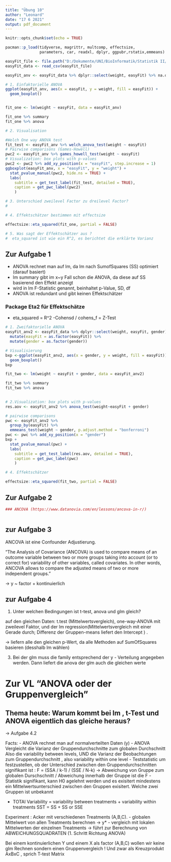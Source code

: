 ---
title: "Übung 10"
author: "Leonard"
date: "17 6 2021"
output: pdf_document
---

```{r setup, include=FALSE}
knitr::opts_chunk$set(echo = TRUE)

pacman::p_load(tidyverse, magrittr, multcomp, effectsize,
               parameters, car, readxl, dplyr, ggpubr,rstatix,emmeans)

easyFit_file <- file.path("D:/Dokumente/UNI/BioInformatik/Statistik II/Statistik II SoSe21", "easyFit.csv")
easyFit_data <- read_csv(easyFit_file)

```

```{r, Aufgabe 1}

easyFit_anv <- easyFit_data %>% dplyr::select(weight, easyFit) %>% na.omit %>% mutate(easyFit = as.factor(easyFit))

# 1. Einfaktorielle ANOVA
ggplot(easyFit_anv, aes(x = easyFit, y = weight, fill = easyFit)) +
  geom_boxplot()


fit_one <- lm(weight ~ easyFit, data = easyFit_anv) 

fit_one %>% summary
fit_one %>% anova

# 2. Visualisation

#Welch One way ANOVA test
fit_test <- easyFit_anv %>% welch_anova_test(weight ~ easyFit)
# Pairwise comparisons (Games-Howell)
pwc2 <- easyFit_anv %>% games_howell_test(weight ~ easyFit)
# Visualization: box plots with p-values
pwc2 <- pwc2 %>% add_xy_position(x = "easyFit", step.increase = 1)
ggboxplot(easyFit_anv, x = "easyFit", y = "weight") +
  stat_pvalue_manual(pwc2, hide.ns = TRUE) +
  labs(
    subtitle = get_test_label(fit_test, detailed = TRUE),
    caption = get_pwc_label(pwc2)
    )

# 3. Unterschied zweilevel Factor zu dreilevel Factor?
# 

# 4. Effektschätzer bestimmen mit effectsize

effectsize::eta_squared(fit_one, partial = FALSE)

# 5. Was sagt der Effektschätzer aus ?
#  eta_squared ist wie ein R^2, es berichtet die erklärte Varianz
```



## Zur Aufgabe 1

- ANOVA rechnet man auf lm, da lm nach SumofSquares (SS) optimiert (darauf basiert)
- lm summary gibt im x~y Fall schon die ANOVA, da diese auf SS basierend den Effekt anzeigt
- wird in lm F-Statistic genannt, beinhaltet p-Value, SD, df 
- ANOVA ist redundant und gibt keinen Effektschätzer

### Package Eta2 für Effektschätze

- eta_squared = R^2
-Cohensd / cohens_f = Z-Test


```{r, Aufgabe 2}
# 1. Zweifaktorielle ANOVA
easyFit_anv2 <- easyFit_data %>% dplyr::select(weight, easyFit, gender) %>% na.omit %>%
  mutate(easyFit = as.factor(easyFit)) %>% 
  mutate(gender = as.factor(gender))

# Visualisierung
bxp <-ggplot(easyFit_anv2, aes(x = gender, y = weight, fill = easyFit)) +
  geom_boxplot()
bxp

fit_two <- lm(weight ~ easyFit + gender, data = easyFit_anv2)

fit_two %>% summary
fit_two %>% anova
  

# 2.Visualization: box plots with p-values
res.aov <- easyFit_anv2 %>% anova_test(weight~easyFit + gender)

# pairwise comparisons
pwc <- easyFit_anv2 %>% 
  group_by(easyFit) %>%
  emmeans_test(weight ~ gender, p.adjust.method = "bonferroni")
pwc <- pwc %>% add_xy_position(x = "gender")
bxp +
  stat_pvalue_manual(pwc) +
  labs(
    subtitle = get_test_label(res.aov, detailed = TRUE),
    caption = get_pwc_label(pwc)
    )

# 4. Effektschätzer

effectsize::eta_squared(fit_two, partial = FALSE)

```
## Zur Aufgabe 2






```{r, Aufgabe 3}
### ANCOVA (https://www.datanovia.com/en/lessons/ancova-in-r/)



```
## zur Aufgabe 3
ANCOVA ist eine Confounder Adjustierung.

"The Analysis of Covariance (ANCOVA) is used to compare means of an outcome variable between two or more groups taking into account (or to correct for) variability of other variables, called covariates. In other words, ANCOVA allows to compare the adjusted means of two or more independent groups."

-> y ~ factor + kontinuierlich


## zur Aufgabe 4

1. Unter welchen Bedingungen ist t-test, anova und glm gleich?

auf den gleichen Daten:
  t.test (Mittelwertsvergleich), one-way-ANOVA mit zweilevel Faktor, und der lm regression(Mittelwertsvergleich mit einer Gerade durch; Differenz der Gruppen-means liefert den Intercept
  ) .
  
  -> liefern alle den gleichen p-Wert, da alle Methoden auf SumOfSquares basieren (desshalb lm wählen)
  
3. Bei der glm muss die family entsprechend der y - Verteilung angegeben werden. Dann liefert die anova der glm auch die gleichen werte

# Zur VL "ANOVA oder der Gruppenvergleich"

## Thema heute: Warum kommt bei lm , t-Test und ANOVA eigentlich das gleiche heraus?
-> Aufgabe 4.2

Facts:
  - ANOVA rechnet man auf normalverteilten Daten (y)
  - ANOVA Vergleicht die Varianz der Gruppendurchschnitte zum globalen Durchschnitt Also die variability between levels, UND die Varianz der Beobachtungen zum Gruppendurchschnitt , also variability within one level
  - Teststatistic um festzustellen, ob der Unterschied zwischen den Gruppendurchschnitten signifikant ist :
        F = (SSA / k-1) / (SSE / N-k)  -> Abweichung von Gruppe zum globalen Durschschnitt / Abweichung innerhalb der Gruppe
        ist die F -Statistik signifikant, kann H0 agelehnt werden und es exisitert mindestens ein Mittelwertsunterschied zwischen den Gruppen exisitert. Welche zwei Gruppen ist unbekannt
        
  - TOTAl Variability = variability between treatments + variability within treatments
        SST           =         SS                     +          SS or SSE

Experiment : Acker mit verschiedenen Treatments (A,B,C).
  - globalen Mittelwert von allen Treatments berechnen -> y*
  - vergleich mit lokalen Mittelwerten der einzelnen Treatments
  -> führt zur Berechnung von ABWEICHUNGSQUADRATEN (1. Schritt Richtung ANOVA)
  
Bei einem kontinuierlichen Y und einem X als factor (A,B,C) wollen wir keine glm Rechnen sondern einen Gruppenvergleich ! Und zwar als Kreuzprodukt AxBxC , sprich T-test Matrix
